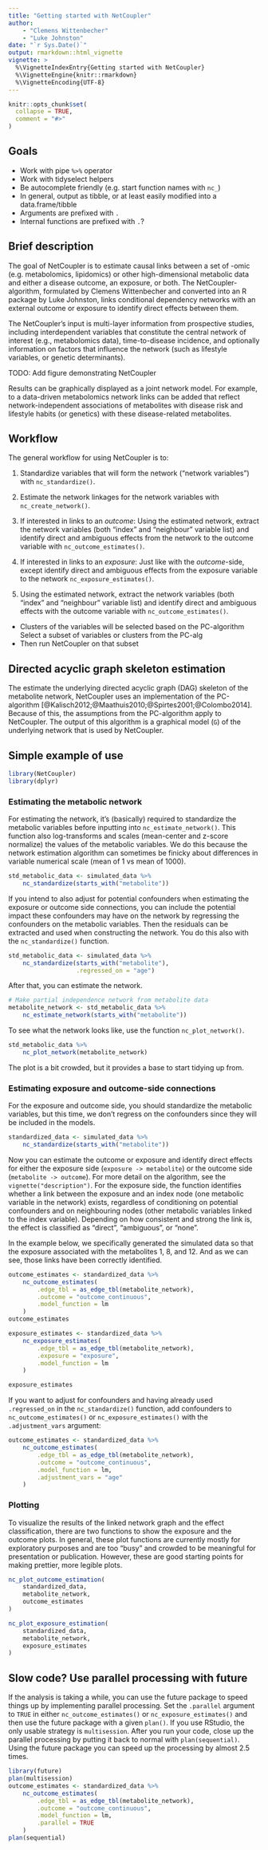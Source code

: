 ```yaml
---
title: "Getting started with NetCoupler"
author: 
    - "Clemens Wittenbecher"
    - "Luke Johnston"
date: "`r Sys.Date()`"
output: rmarkdown::html_vignette
vignette: >
  %\VignetteIndexEntry{Getting started with NetCoupler}
  %\VignetteEngine{knitr::rmarkdown}
  %\VignetteEncoding{UTF-8}
---
```


```r
knitr::opts_chunk$set(
  collapse = TRUE,
  comment = "#>"
)
```

## Goals

- Work with pipe `%>%` operator
- Work with tidyselect helpers
- Be autocomplete friendly (e.g. start function names with `nc_`)
- In general, output as tibble, or at least easily modified into a data.frame/tibble
- Arguments are prefixed with `.`
- Internal functions are prefixed with `.`?

## Brief description

The goal of NetCoupler is to estimate causal links between a set of -omic (e.g.
metabolomics, lipidomics) or other high-dimensional metabolic data and either a
disease outcome, an exposure, or both. The NetCoupler-algorithm, formulated by
Clemens Wittenbecher and converted into an R package by Luke Johnston, links
conditional dependency networks with an external outcome or exposure to identify
direct effects between them.

The NetCoupler's input is multi-layer information from prospective studies,
including interdependent variables that constitute the central network of
interest (e.g., metabolomics data), time-to-disease incidence, and optionally
information on factors that influence the network (such as lifestyle variables,
or genetic determinants).

TODO: Add figure demonstrating NetCoupler

Results can be graphically displayed as a joint network model. For example, to a
data-driven metabolomics network links can be added that reflect
network-independent associations of metabolites with disease risk and lifestyle
habits (or genetics) with these disease-related metabolites.


## Workflow

The general workflow for using NetCoupler is to:

1. Standardize variables that will form the network ("network variables") with
`nc_standardize()`.
1. Estimate the network linkages for the network variables with
`nc_create_network()`.
1. If interested in links to an *outcome*: Using the estimated network, extract
the network variables (both "index" and "neighbour" variable list) and identify
direct and ambiguous effects from the network to the outcome variable with
`nc_outcome_estimates()`.
1. If interested in links to an *exposure*: Just like with the *outcome*-side,
except identify direct and ambiguous effects from the exposure variable to the
network `nc_exposure_estimates()`.


1. Using the estimated network, extract the network variables (both "index" and
"neighbour" variable list) and identify direct and ambiguous effects with the
outcome variable with `nc_outcome_estimates()`. 
- Clusters of the variables will be selected based on the PC-algorithm
Select a subset of variables or clusters from the PC-alg
- Then run NetCoupler on that subset

## Directed acyclic graph skeleton estimation

The estimate the underlying directed acyclic graph (DAG) skeleton of the
metabolite network, NetCoupler uses an implementation of the PC-algorithm 
[@Kalisch2012;@Maathuis2010;@Spirtes2001;@Colombo2014]. Because of this, the
assumptions from the PC-algorithm apply to NetCoupler. The output of this
algorithm is a graphical model (`G`) of the underlying network that is used by
NetCoupler.

## Simple example of use

```r
library(NetCoupler)
library(dplyr)
```

### Estimating the metabolic network

For estimating the network, it's (basically) required to standardize
the metabolic variables before inputting into `nc_estimate_network()`.
This function also log-transforms and scales 
(mean-center and z-score normalize) the values of the metabolic variables.
We do this because the network estimation algorithm can sometimes be finicky
about differences in variable numerical scale (mean of 1 vs mean of 1000).

```r
std_metabolic_data <- simulated_data %>% 
    nc_standardize(starts_with("metabolite"))
```

If you intend to also adjust for potential confounders when estimating
the exposure or outcome side connections,
you can include the potential impact these confounders may have on 
the network by regressing the confounders on the metabolic variables.
Then the residuals can be extracted and used when constructing the network.
You do this also with the `nc_standardize()` function. 

```r
std_metabolic_data <- simulated_data %>% 
    nc_standardize(starts_with("metabolite"),
                   .regressed_on = "age")
```

After that, you can estimate the network.

```r
# Make partial independence network from metabolite data
metabolite_network <- std_metabolic_data %>% 
    nc_estimate_network(starts_with("metabolite"))
```

To see what the network looks like,
use the function `nc_plot_network()`.

```r
std_metabolic_data %>%
    nc_plot_network(metabolite_network)
```

The plot is a bit crowded, but it provides a base to start tidying up from.

### Estimating exposure and outcome-side connections

For the exposure and outcome side, 
you should standardize the metabolic variables, 
but this time, we don't regress on the confounders 
since they will be included in the models.

```r
standardized_data <- simulated_data %>% 
    nc_standardize(starts_with("metabolite"))
```

Now you can estimate the outcome or exposure and identify direct effects
for either the exposure side (`exposure -> metabolite`) 
or the outcome side (`metabolite -> outcome`).
For more detail on the algorithm, see the `vignette("description")`.
For the exposure side, 
the function identifies whether a link between the exposure 
and an index node (one metabolic variable in the network) exists,
regardless of conditioning on potential confounders 
and on neighbouring nodes (other metabolic variables linked to the index variable).
Depending on how consistent and strong the link is,
the effect is classified as "direct", "ambiguous", or "none".

In the example below, we specifically generated the simulated data so that
the exposure associated with the metabolites 1, 8, and 12.
And as we can see, those links have been correctly identified.

```r
outcome_estimates <- standardized_data %>%
    nc_outcome_estimates(
        .edge_tbl = as_edge_tbl(metabolite_network),
        .outcome = "outcome_continuous",
        .model_function = lm
    )
outcome_estimates

exposure_estimates <- standardized_data %>%
    nc_exposure_estimates(
        .edge_tbl = as_edge_tbl(metabolite_network),
        .exposure = "exposure",
        .model_function = lm
    )

exposure_estimates
```

If you want to adjust for confounders and having already used `.regressed_on` in
the `nc_standardize()` function, add confounders to `nc_outcome_estimates()`
or `nc_exposure_estimates()` with the `.adjustment_vars` argument:

```r
outcome_estimates <- standardized_data %>%
    nc_outcome_estimates(
        .edge_tbl = as_edge_tbl(metabolite_network),
        .outcome = "outcome_continuous",
        .model_function = lm,
        .adjustment_vars = "age"
    )
```

### Plotting 

To visualize the results of the linked network graph and the effect
classification, there are two functions to show the exposure and the outcome
plots. In general, these plot functions are currently mostly for exploratory
purposes and are too "busy" and crowded to be meaningful for presentation or
publication. However, these are good starting points for making prettier,
more legible plots.

```r
nc_plot_outcome_estimation(
    standardized_data,
    metabolite_network,
    outcome_estimates
)
```

```r
nc_plot_exposure_estimation(
    standardized_data,
    metabolite_network,
    exposure_estimates
)
```

## Slow code? Use parallel processing with future

If the analysis is taking a while, you can use the future package to speed things
up by implementing parallel processing. Set the `.parallel` argument to `TRUE`
in either `nc_outcome_estimates()` or `nc_exposure_estimates()` and then use
the future package with a given `plan()`. If you use RStudio, the only usable
strategy is `multisession`. After you run your code, close up the parallel
processing by putting it back to normal with `plan(sequential)`. Using the future
package you can speed up the processing by almost 2.5 times.

```r
library(future)
plan(multisession)
outcome_estimates <- standardized_data %>%
    nc_outcome_estimates(
        .edge_tbl = as_edge_tbl(metabolite_network),
        .outcome = "outcome_continuous",
        .model_function = lm,
        .parallel = TRUE
    )
plan(sequential)
```
